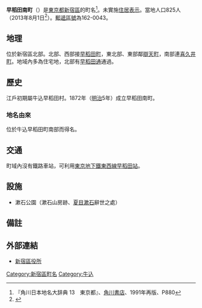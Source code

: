 {{Pathnav|日本|東京都|新宿區|frame=1}}
{{Infobox Settlement
|official_name = 早稻田南町
|native_name =
|settlement_type = [[町|町]]
|image_skyline =
|imagesize =
|image_caption =
|image_flag =
|image_seal =
| image_map =
| map_caption =
| pushpin_map =
|subdivision_type = [[國家|國家]]
|subdivision_name = [[File:Flag_of_Japan.svg|border]] [[日本|日本]]
|subdivision_type1 = [[都道府縣|都道府縣]]
|subdivision_name1 = [[File:Flag_of_Tokyo_Prefecture.svg|25px]] [[東京都|東京都]]
|subdivision_type2 = [[東京都區部|特別區]]
|subdivision_name2 = [[File:Flag_of_Shinjuku,_Tokyo.svg|25px]] [[新宿區|新宿區]]
|established_title =
|established_date =
|government_type =
|leader_title =
|leader_name =
|area_magnitude =
|area_total_sq_mi =
|area_total_km2 =
|area_land_sq_mi =
|area_land_km2 =
|area_urban_sq_mi =
|area_urban_km2 =
|area_metro_km2 =
|area_metro_sq_mi =
|population_as_of= 2013年（平成25年）8月1日
|population_footnotes =
|population_total = 856
|population_urban =
|population_metro =
|population_density_sq_mi =
|population_density_km2 =
| timezone = [[日本標準時間|JST]]
| utc_offset = +9
|timezone_DST =
|utc_offset_DST =
|latd=|latm=|lats=|latNS=
|longd=|longm=|longs=|longEW=
|elevation_footnotes=
|elevation_m =
|elevation_ft =
|postal_code_type = [[郵遞區號|郵遞區號]]
|postal_code = 162-0043
|area_code =
|website =
|footnotes =
}}
'''早稻田南町'''（{{jpn|j=早稲田南町|hg=わせだみなみちょう|rm=Waseda-minamichō|f=y}}）是[[東京都|東京都]][[新宿區|新宿區]]的町名<ref name="kado">『角川日本地名大辞典 13　東京都』、[[角川書店|角川書店]]、1991年再版、P880 </ref>。未實施[[住居表示|住居表示]]。當地人口825人（2013年8月1日<ref>{{Cite web |url=http://www.city.shinjuku.lg.jp/content/000130038.xls |title=新宿区　住民基本台帳の町丁別世帯数及び男女別人口（日本人と外国人の合計） |access-date=2013-08-10 |archive-date=2014-08-19 |archive-url=https://web.archive.org/web/20140819083633/http://www.city.shinjuku.lg.jp/content/000130038.xls |dead-url=no }}</ref>）。[[郵遞區號|郵遞區號]]為162-0043。

== 地理 ==
位於新宿區北部。北部、西部接[[早稻田町|早稻田町]]，東北部、東部鄰[[辯天町_(新宿區)|辯天町]]，南部連[[喜久井町|喜久井町]]。地域內多為住宅地，北部有[[早稻田通|早稻田通]]通過。

== 歷史 ==
江戶初期屬牛込早稻田村。1872年（[[明治|明治]]5年）成立早稻田南町。

=== 地名由來 ===
位於牛込早稻田町南部而得名。

== 交通 ==
町域內沒有鐵路車站，可利用[[東京地下鐵東西線|東京地下鐵東西線]][[早稻田站|早稻田站]]。

== 設施 ==
* 漱石公園（漱石山房跡、[[夏目漱石|夏目漱石]]辭世之處）

== 備註 ==
{{reflist}}

== 外部連結 ==
* [http://www.city.shinjuku.lg.jp/ 新宿區役所] {{Wayback|url=http://www.city.shinjuku.lg.jp/ |date=20130630141142 }}

{{新宿區的町名}}

{{DEFAULTSORT:Waseda-Minamicho}}
[[Category:新宿區町名|Category:新宿區町名]]
[[Category:牛込|Category:牛込]]